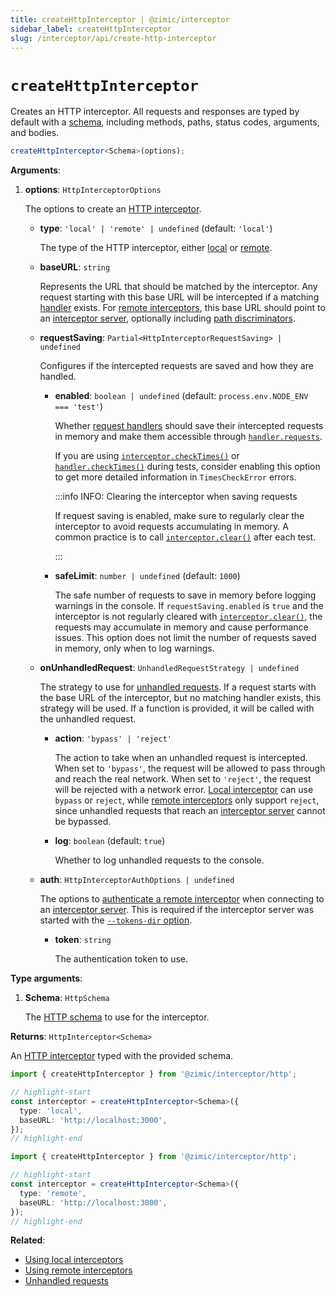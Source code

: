 ```yaml
---
title: createHttpInterceptor | @zimic/interceptor
sidebar_label: createHttpInterceptor
slug: /interceptor/api/create-http-interceptor
---
```



# `createHttpInterceptor`

Creates an HTTP interceptor. All requests and responses are typed by default with a
[schema](/docs/zimic-http/guides/1-schemas.md), including methods, paths, status codes, arguments, and bodies.

```ts
createHttpInterceptor<Schema>(options);
```

**Arguments**:

1. **options**: `HttpInterceptorOptions`

   The options to create an [HTTP interceptor](/docs/zimic-interceptor/api/2-http-interceptor.mdx).
   - **type**: `'local' | 'remote' | undefined` (default: `'local'`)

     The type of the HTTP interceptor, either [local](/docs/zimic-interceptor/guides/http/1-local-http-interceptors.md)
     or [remote](/docs/zimic-interceptor/guides/http/2-remote-http-interceptors.md).

   - **baseURL**: `string`

     Represents the URL that should be matched by the interceptor. Any request starting with this base URL will be
     intercepted if a matching [handler](/docs/zimic-interceptor/api/3-http-request-handler.mdx) exists. For
     [remote interceptors](/docs/zimic-interceptor/guides/http/2-remote-http-interceptors.md), this base URL should
     point to an [interceptor server](/docs/zimic-interceptor/cli/1-server.md), optionally including
     [path discriminators](/docs/zimic-interceptor/guides/http/2-remote-http-interceptors.md#path-discriminators).

   - **requestSaving**: `Partial<HttpInterceptorRequestSaving> | undefined`

     Configures if the intercepted requests are saved and how they are handled.
     - **enabled**: `boolean | undefined` (default: `process.env.NODE_ENV === 'test'`)

       Whether [request handlers](/docs/zimic-interceptor/api/3-http-request-handler.mdx) should save their intercepted
       requests in memory and make them accessible through
       [`handler.requests`](/docs/zimic-interceptor/api/3-http-request-handler.mdx#handlerrequests).

       If you are using
       [`interceptor.checkTimes()`](/docs/zimic-interceptor/api/2-http-interceptor.mdx#interceptorchecktimes) or
       [`handler.checkTimes()`](/docs/zimic-interceptor/api/3-http-request-handler.mdx#handlerchecktimes) during tests,
       consider enabling this option to get more detailed information in `TimesCheckError` errors.

       :::info INFO: <span>Clearing the interceptor when saving requests</span>

       If request saving is enabled, make sure to regularly clear the interceptor to avoid requests accumulating in
       memory. A common practice is to call
       [`interceptor.clear()`](/docs/zimic-interceptor/api/2-http-interceptor.mdx#interceptorclear) after each test.

       :::

     - **safeLimit**: `number | undefined` (default: `1000`)

       The safe number of requests to save in memory before logging warnings in the console. If `requestSaving.enabled`
       is `true` and the interceptor is not regularly cleared with
       [`interceptor.clear()`](/docs/zimic-interceptor/api/2-http-interceptor.mdx#interceptorclear), the requests may
       accumulate in memory and cause performance issues. This option does not limit the number of requests saved in
       memory, only when to log warnings.

   - **onUnhandledRequest**: `UnhandledRequestStrategy | undefined`

     The strategy to use for [unhandled requests](/docs/zimic-interceptor/guides/http/8-unhandled-requests.md). If a
     request starts with the base URL of the interceptor, but no matching handler exists, this strategy will be used. If
     a function is provided, it will be called with the unhandled request.
     - **action**: `'bypass' | 'reject'`

       The action to take when an unhandled request is intercepted. When set to `'bypass'`, the request will be allowed
       to pass through and reach the real network. When set to `'reject'`, the request will be rejected with a network
       error. [Local interceptor](/docs/zimic-interceptor/guides/http/1-local-http-interceptors.md) can use `bypass` or
       `reject`, while [remote interceptors](/docs/zimic-interceptor/guides/http/2-remote-http-interceptors.md) only
       support `reject`, since unhandled requests that reach an
       [interceptor server](/docs/zimic-interceptor/cli/1-server.md) cannot be bypassed.

     - **log**: `boolean` (default: `true`)

       Whether to log unhandled requests to the console.

   - **auth**: `HttpInterceptorAuthOptions | undefined`

     The options to
     [authenticate a remote interceptor](/docs/zimic-interceptor/guides/http/2-remote-http-interceptors.md#interceptor-server-authentication)
     when connecting to an [interceptor server](/docs/zimic-interceptor/cli/1-server.md). This is required if the
     interceptor server was started with the
     [`--tokens-dir` option](/docs/zimic-interceptor/cli/1-server.md#zimic-interceptor-server-start).
     - **token**: `string`

       The authentication token to use.

**Type arguments**:

1. **Schema**: `HttpSchema`

   The [HTTP schema](/docs/zimic-http/guides/1-schemas.md) to use for the interceptor.

**Returns**: `HttpInterceptor<Schema>`

An [HTTP interceptor](/docs/zimic-interceptor/api/2-http-interceptor.mdx) typed with the provided schema.

<Tabs groupId="zimic-http-interceptor-type">
  <TabItem value="local" label="Local interceptor">

```ts
import { createHttpInterceptor } from '@zimic/interceptor/http';

// highlight-start
const interceptor = createHttpInterceptor<Schema>({
  type: 'local',
  baseURL: 'http://localhost:3000',
});
// highlight-end
```

  </TabItem>

  <TabItem value="remote" label="Remote interceptor">

```ts
import { createHttpInterceptor } from '@zimic/interceptor/http';

// highlight-start
const interceptor = createHttpInterceptor<Schema>({
  type: 'remote',
  baseURL: 'http://localhost:3000',
});
// highlight-end
```

  </TabItem>
</Tabs>

**Related**:

- [Using local interceptors](/docs/zimic-interceptor/guides/http/1-local-http-interceptors.md)
- [Using remote interceptors](/docs/zimic-interceptor/guides/http/2-remote-http-interceptors.md)
- [Unhandled requests](/docs/zimic-interceptor/guides/http/8-unhandled-requests.md)
